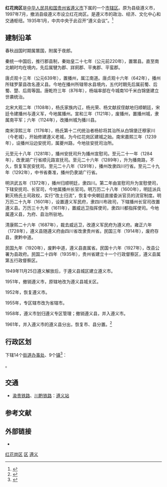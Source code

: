 {{Infobox China County
| county =红花岗区
| Photo =Honghuagang, Zunyi, Guizhou, China - panoramio - 湘江钓翁 (7).jpg
| Pinyin =Hónghuāgǎng Qū
| Belong =[[贵州省|贵州省]][[遵义市|遵义市]]
| Types=[[市辖区|市辖区]]
| seat =[[忠庄街道|忠庄街道]]
| town=9
| subdistrict=14
| dialect=[[遵义话|遵义话]]
| post code= 563000
| phone code = 851
| area =624
| census yr =2018
| pop =85万
| GDP =500.24亿
| web =http://www.zyhhg.gov.cn
|GDP_as_of=2018
|GDPPC=58392
}}

'''红花岗区'''是[[中华人民共和国|中华人民共和国]][[贵州省|贵州省]][[遵义市|遵义市]]下属的一个[[市辖区|市辖区]]。原为县级遵义市，1997年7月，撤消县级遵义市设立红花岗区。是遵义市的政治、经济、文化中心和交通枢纽。1935年1月，中共中央于此召开“遵义会议”。<ref>{{Cite web|title=遵义市红花岗区人民政府门户网站·锦绣红花岗|url=http://www.zyhhg.gov.cn/jxhhg/|accessdate=2020-03-27|work=www.zyhhg.gov.cn|archive-date=2020-10-28|archive-url=https://web.archive.org/web/20201028033050/http://www.zyhhg.gov.cn/jxhhg/|dead-url=no}}</ref>

== 建制沿革 ==
春秋战国时期属鄨国，附属于夜郎。

秦统一中国后，推行郡县制，秦始皇二十七年（公元前220年），置鄨县。直至南北朝时均在境内，先后属犍为郡、牂牁郡、平夷郡、平蛮郡。

唐贞观十三年（公元639年），置播州，属江南道。唐贞观十六年（642年），播州所辖罗蒙县改名遵义县。今地在播州所辖带水县境内，五代时期先后属前蜀、后蜀、楚、后周等国。唐乾符三年（876年），杨端率部在今城南10千米白锦堡建立世袭统治。

北宋大观二年（1108年），杨氏家族内讧，杨光荣、杨文献叔侄献地归顺朝廷，宋廷令建播州与遵义军，今地属播州。宣和三年（1121年），废播州，置播州城，隶属南平军；六年（1124年），改播州城为播川县。

南宋淳熙三年（1176年），杨氏第十二代统治者杨轸将其治所从白锦堡迁穆家川（今老城），开始修建遵义老城，为今红花岗区建城之始。南宋嘉熙三年（1239年），设播州沿边安抚司，属夔州路，今地驻安抚司治所。

元至元十八年（1281年），播州安抚司升为播州宣慰司。至元二十一年（1284年），改隶湖广行省顺元路宣抚司。至元二十六年（1289年），升为播南路，不久，恢复军民安抚司。至元二十八年（1291年），播州改隶四川行省。至元二十九年（1292年），中书省奏准，播州仍隶湖广行省。

明洪武五年（1372年），播州归顺明廷，隶四川。第二年由宣慰司升为宣慰使司，下辖安抚司、长官司，今地属播州长官司。明万历二十八年（1600年），明廷派兵剿灭杨氏土司政权，实行“改土归流”，恢复中央朝廷直接委派官员的流官制度。明万历二十九年（1601年），设置遵义军民府，隶四川布政司，下辖播州长官司改置遵义县。万历三十九年（1611年），置威远卫指挥使司，隶四川都指挥使司。今地属遵义县，为府、县治所驻地。

清康熙二十六年（1687年），裁去威远卫，改遵义军民府为遵义府。雍正六年（1728年），遵义县随遵义府由四川省改隶贵州省。民国三年（1914年），废府存县，隶黔中道。

民国九年（1920年），废黔中道，遵义县直属省。民国十六年（1927年），改县公署为县政府。民国二十四年（1935年），贵州省建立十一个行政督察区，遵义县属第五行政督察区。

1949年11月25日遵义解放后，于遵义县城区建立遵义市。

1951年，撤销遵义市，原辖地改为遵义县城关区。

1952年，恢复遵义市。

1955年，专区辖市改为省辖市。

1958年，遵义市划归遵义专区管理；撤销遵义县，并入遵义市。

1961年，并入遵义市的遵义县分出，恢复市、县分置。<ref>{{Cite web|title=遵义市红花岗区人民政府门户网站·锦绣红花岗·红花岗区概况|url=http://www.zyhhg.gov.cn/jxhhg/201910/t20191030_9546618.html|accessdate=2020-03-27|work=www.zyhhg.gov.cn|archive-date=2020-03-27|archive-url=https://web.archive.org/web/20200327135508/http://www.zyhhg.gov.cn/jxhhg/201910/t20191030_9546618.html|dead-url=no}}</ref>

== 行政区划 ==
{{PAGENAMEBASE}}下辖14个[[街道办事处|街道办事处]]、9个[[行政建制镇|镇]]<ref>{{PRC admin/ref sgc|52/03/02}}</ref>：

{{PRC admin/children|52/03/02}}。

== 交通 ==
* {{rint|cn|rail}}[[渝贵铁路|渝贵铁路]]、{{rint|cn|rail}}[[川黔铁路|川黔铁路]]：[[遵义站|遵义站]]

== 参考文献 ==
{{reflist}}

== 外部链接 ==
* {{Official website|http://www.zyhhg.gov.cn/|name=遵义市红花岗区人民政府}}

{{红花岗区行政区划}}
{{遵义市行政区划}}
{{贵州行政区划}}

[[Category:红花岗区|]]
[[Category:遵义区县市|区]]
[[Category:贵州市辖区|遵义]]